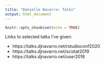 ```yaml
---
title: "Danielle Navarro: Talks"
output: html_document
---
```


```r
knitr::opts_chunk$set(echo = TRUE)
```

Links to selected talks I've given: 

- https://talks.djnavarro.net/rstudioconf2020
- https://talks.djnavarro.net/scistat2019
- https://talks.djnavarro.net/user2018
